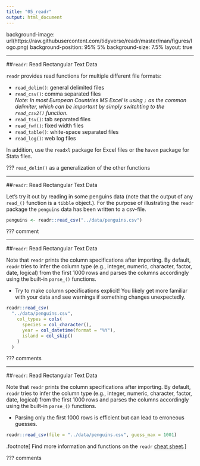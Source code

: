 ```yaml
---
title: "05_readr"
output: html_document
---
```


background-image: url(https://raw.githubusercontent.com/tidyverse/readr/master/man/figures/logo.png)
background-position: 95% 5%
background-size: 7.5%
layout: true

---

##`readr`: Read Rectangular Text Data

`readr` provides read functions for multiple different file formats:

- `read_delim()`: general delimited files
- `read_csv()`: comma separated files  
*Note: In most European Countries MS Excel is using `;` as the common delimiter, which can be important by simply switchting to the `read_csv2()` function.*
- `read_tsv()`: tab separated files
- `read_fwf()`: fixed width files
- `read_table()`: white-space separated files
- `read_log()`: web log files

In addition, use the `readxl` package for Excel files or the `haven` package for Stata files.

???
`read_delim()` as a generalization of the other functions

---

##`readr`: Read Rectangular Text Data

Let's try it out by reading in some penguins data (note that the output of any `read_()` function is a `tibble` object.). For the purpose of illustrating the `readr` package the `penguins` data has been written to a csv-file.

```r
penguins <- readr::read_csv("../data/penguins.csv")
```

???
comment

---

##`readr`: Read Rectangular Text Data

Note that `readr` prints the column specifications after importing. By default, `readr` tries to infer the column type (e.g., integer, numeric, character, factor, date, logical) from the first 1000 rows and parses the columns accordingly using the built-in `parse_()` functions.

- Try to make column specifications explicit! You likely get more familiar with your data and see warnings if something changes unexpectedly. 
```r
readr::read_csv(
  "../data/penguins.csv",
    col_types = cols(
      species = col_character(),
      year = col_datetime(format = "%Y"),
      island = col_skip()
    )
  )
```

???
comments

---

##`readr`: Read Rectangular Text Data

Note that `readr` prints the column specifications after importing. By default, `readr` tries to infer the column type (e.g., integer, numeric, character, factor, date, logical) from the first 1000 rows and parses the columns accordingly using the built-in `parse_()` functions.

- Parsing only the first 1000 rows is efficient but can lead to erroneous guesses.  
```r
readr::read_csv(file = "../data/penguins.csv", guess_max = 1001)
```

.footnote[
Find more information and functions on the `readr` [cheat sheet](https://raw.githubusercontent.com/rstudio/cheatsheets/master/data-import.pdf).
]

???
comments
